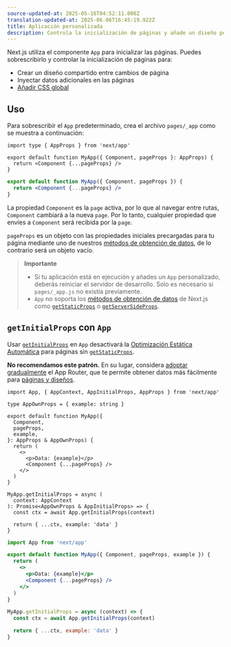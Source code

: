 ```yaml
---
source-updated-at: 2025-05-16T04:52:11.000Z
translation-updated-at: 2025-06-06T16:45:19.922Z
title: Aplicación personalizada
description: Controla la inicialización de páginas y añade un diseño persistente para todas ellas sobrescribiendo el componente App predeterminado de Next.js.
---
```


Next.js utiliza el componente `App` para inicializar las páginas. Puedes sobrescribirlo y controlar la inicialización de páginas para:

- Crear un diseño compartido entre cambios de página
- Inyectar datos adicionales en las páginas
- [Añadir CSS global](/docs/pages/building-your-application/styling)

## Uso

Para sobrescribir el `App` predeterminado, crea el archivo `pages/_app` como se muestra a continuación:

```tsx filename="pages/_app.tsx" switcher
import type { AppProps } from 'next/app'

export default function MyApp({ Component, pageProps }: AppProps) {
  return <Component {...pageProps} />
}
```

```jsx filename="pages/_app.jsx" switcher
export default function MyApp({ Component, pageProps }) {
  return <Component {...pageProps} />
}
```

La propiedad `Component` es la `page` activa, por lo que al navegar entre rutas, `Component` cambiará a la nueva `page`. Por lo tanto, cualquier propiedad que envíes a `Component` será recibida por la `page`.

`pageProps` es un objeto con las propiedades iniciales precargadas para tu página mediante uno de nuestros [métodos de obtención de datos](/docs/pages/building-your-application/data-fetching), de lo contrario será un objeto vacío.

> **Importante**
>
> - Si tu aplicación está en ejecución y añades un `App` personalizado, deberás reiniciar el servidor de desarrollo. Solo es necesario si `pages/_app.js` no existía previamente.
> - `App` no soporta los [métodos de obtención de datos](/docs/pages/building-your-application/data-fetching) de Next.js como [`getStaticProps`](/docs/pages/building-your-application/data-fetching/get-static-props) o [`getServerSideProps`](/docs/pages/building-your-application/data-fetching/get-server-side-props).

## `getInitialProps` con `App`

Usar [`getInitialProps`](/docs/pages/api-reference/functions/get-initial-props) en `App` desactivará la [Optimización Estática Automática](/docs/pages/building-your-application/rendering/automatic-static-optimization) para páginas sin [`getStaticProps`](/docs/pages/building-your-application/data-fetching/get-static-props).

**No recomendamos este patrón.** En su lugar, considera [adoptar gradualmente](/docs/app/building-your-application/upgrading/app-router-migration) el App Router, que te permite obtener datos más fácilmente para [páginas y diseños](/docs/app/building-your-application/routing/pages-and-layouts).

```tsx filename="pages/_app.tsx" switcher
import App, { AppContext, AppInitialProps, AppProps } from 'next/app'

type AppOwnProps = { example: string }

export default function MyApp({
  Component,
  pageProps,
  example,
}: AppProps & AppOwnProps) {
  return (
    <>
      <p>Data: {example}</p>
      <Component {...pageProps} />
    </>
  )
}

MyApp.getInitialProps = async (
  context: AppContext
): Promise<AppOwnProps & AppInitialProps> => {
  const ctx = await App.getInitialProps(context)

  return { ...ctx, example: 'data' }
}
```

```jsx filename="pages/_app.jsx" switcher
import App from 'next/app'

export default function MyApp({ Component, pageProps, example }) {
  return (
    <>
      <p>Data: {example}</p>
      <Component {...pageProps} />
    </>
  )
}

MyApp.getInitialProps = async (context) => {
  const ctx = await App.getInitialProps(context)

  return { ...ctx, example: 'data' }
}
```